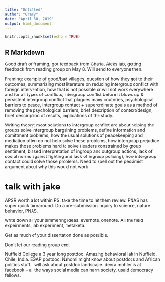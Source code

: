 ```yaml
---
title: "Untitled"
author: "Grady"
date: "April 30, 2019"
output: html_document
---
```


```r
knitr::opts_chunk$set(echo = TRUE)
```

## R Markdown

Good draft of framing, got feedback from Charla, Aleks lab, getting feedback from reading group on May 8.  Will send to everyone then.

Framing: example of good/bad villages, question of how they got to their outcomes, summarizing most literature on reducing intergroup conflict with foreign intervention, how that is not possible or will not work everywhere and for all types of conflicts, intergroup conflict before it blows up & persistent intergroup conflict that plagues many coutnries, psychological barriers to peace, intergroup contact + superordinate goals as a method of removing the psychological barriers, brief description of context/design, brief desciription of results, implications of the study.

Writing theory: most solutions to intergroup conflict are about helping the groups solve intergroup bargaining problems, define information and comittment problems, how the usual solutions of peacekeeping and mediation often do not help solve these problems, how intergroup prejudice makes those problems hard to solve (leaders constrained by group sentiment, biased interpretation of ingroup and outgroup actions, lack of social norms against fighting and lack of ingroup policing), how intergroup contact could solve those problems.  Need to spell out the pessimist argument about why this would not work  

# talk with jake

APSR worth a lot within PS.  take the time to let them review.  PNAS has super quick turnaround.  Do a pre-submission inquiry to science, nature behavior, PNAS.

write down all your simmering ideas. evernote, onenote.  All the field expeirments, lab experiment, metaketa.

Get as much of your dissertation done as possible.

Don't let our reading group end.

Nuffield College a 3 year long postdoc. Amazing behavioral lab in Nuffield, Chile, India.  EGAP postdoc. Nahomi might know about postdocs and African politics stuff. i will ask about postdoc landscape. devra mohler is at facebook -- all the ways social media can harm society. usaid democracy fellows.